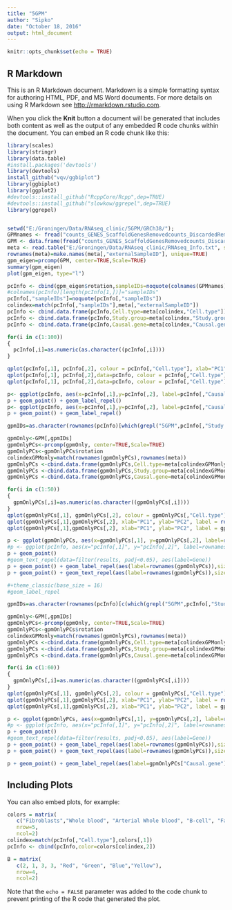 ```yaml
---
title: "5GPM"
author: "Sipko"
date: "October 18, 2016"
output: html_document
---
```


```r
knitr::opts_chunk$set(echo = TRUE)
```

## R Markdown

This is an R Markdown document. Markdown is a simple formatting syntax for authoring HTML, PDF, and MS Word documents. For more details on using R Markdown see <http://rmarkdown.rstudio.com>.

When you click the **Knit** button a document will be generated that includes both content as well as the output of any embedded R code chunks within the document. You can embed an R code chunk like this:

```r
library(scales)
library(stringr)
library(data.table)
#install.packages('devtools')
library(devtools)
install_github("vqv/ggbiplot")
library(ggbiplot)
library(ggplot2)
#devtools::install_github("RcppCore/Rcpp",dep=TRUE)
#devtools::install_github("slowkow/ggrepel",dep=TRUE)
library(ggrepel)


setwd("E:/Groningen/Data/RNAseq_clinic/5GPM/GRCh38/");
GPMnames <- fread("counts_GENES_ScaffoldGenesRemovedcounts_DiscardedRemoved.DESeqNorm.Log2_RNAids.txt")
GPM <- data.frame(fread("counts_GENES_ScaffoldGenesRemovedcounts_DiscardedRemoved.DESeqNorm.Log2_RNAids.txt"), row.names=1);
meta <- read.table("E:/Groningen/Data/RNAseq_clinic/RNAseq_Info.txt", sep="\t", header=TRUE)
rownames(meta)=make.names(meta[,"externalSampleID"], unique=TRUE)
gpm_eigen=prcomp(GPM, center=TRUE,Scale=TRUE)
summary(gpm_eigen)
plot(gpm_eigen, type="l")

pcInfo <- cbind(gpm_eigen$rotation,sampleIDs=noquote(colnames(GPMnames)[-1]))
#colnames(pcInfo)[length(pcInfo[1,])]="sampleIDs"
pcInfo[,"sampleIDs"]=noquote(pcInfo[,"sampleIDs"])
colindex=match(pcInfo[,"sampleIDs"],meta[,"externalSampleID"])
pcInfo <- cbind.data.frame(pcInfo,Cell.type=meta[colindex,"Cell.type"])
pcInfo <- cbind.data.frame(pcInfo,Study.group=meta[colindex,"Study.group"])
pcInfo <- cbind.data.frame(pcInfo,Causal.gene=meta[colindex,"Causal.gene"])

for(i in c(1:100))
{
  pcInfo[,i]=as.numeric(as.character((pcInfo[,i])))
}

qplot(pcInfo[,1], pcInfo[,2], colour = pcInfo[,"Cell.type"], xlab="PC1", ylab="PC2",label = rownames(pcInfo))
qplot(pcInfo[,1], pcInfo[,2],data=pcInfo, colour = pcInfo[,"Cell.type"], xlab="PC1", ylab="PC2",label = rownames(pcInfo)) + geom_text(colour = "black")
qplot(pcInfo[,1], pcInfo[,2],data=pcInfo, colour = pcInfo[,"Cell.type"], xlab="PC1", ylab="PC2",label = pcInfo[,"Causal.gene"]) + geom_text(colour = "black")

p<- ggplot(pcInfo, aes(x=pcInfo[,1],y=pcInfo[,2], label=pcInfo[,"Causal.gene"], color=pcInfo[,"Cell.type"]))
p + geom_point() + geom_label_repel()
p<- ggplot(pcInfo, aes(x=pcInfo[,1],y=pcInfo[,2], label=pcInfo[,"Causal.gene"], color=pcInfo[,"Study.group"]))
p + geom_point() + geom_label_repel()

gpmIDs=as.character(rownames(pcInfo)[which(grepl("5GPM",pcInfo[,"Study.group"]))])

gpmOnly<-GPM[,gpmIDs]
gpmOnlyPCs<-prcomp(gpmOnly, center=TRUE,Scale=TRUE)
gpmOnlyPCs<-gpmOnlyPCs$rotation
colindexGPMonly=match(rownames(gpmOnlyPCs),rownames(meta))
gpmOnlyPCs <-cbind.data.frame(gpmOnlyPCs,Cell.type=meta[colindexGPMonly,"Cell.type"])
gpmOnlyPCs <-cbind.data.frame(gpmOnlyPCs,Study.group=meta[colindexGPMonly,"Study.group"])
gpmOnlyPCs <-cbind.data.frame(gpmOnlyPCs,Causal.gene=meta[colindexGPMonly,"Causal.gene"])

for(i in c(1:50))
{
  gpmOnlyPCs[,i]=as.numeric(as.character((gpmOnlyPCs[,i])))
}
qplot(gpmOnlyPCs[,1], gpmOnlyPCs[,2], colour = gpmOnlyPCs[,"Cell.type"], xlab="PC1", ylab="PC2",label = rownames(gpmOnlyPCs))
qplot(gpmOnlyPCs[,1],gpmOnlyPCs[,2], xlab="PC1", ylab="PC2", label = rownames(gpmOnlyPCs), colour = gpmOnlyPCs[,"Cell.type"])+ geom_text(colour = "black")
qplot(gpmOnlyPCs[,1],gpmOnlyPCs[,2], xlab="PC1", ylab="PC2", label = gpmOnlyPCs[,"Causal.gene"], colour = gpmOnlyPCs[,"Cell.type"])+ geom_text(colour = "black")

p <- ggplot(gpmOnlyPCs, aes(x=gpmOnlyPCs[,1], y=gpmOnlyPCs[,2], label=rownames(gpmOnlyPCs),color = factor(gpmOnlyPCs[,"Cell.type"])))
#p <- ggplot(pcInfo, aes(x="pcInfo[,1]", y="pcInfo[,2]", label=rownames(pcInfo)))
p + geom_point()
#geom_text_repel(data=filter(results, padj<0.05), aes(label=Gene))
p + geom_point() + geom_label_repel(aes(label=rownames(gpmOnlyPCs)),size = 2)
p + geom_point() + geom_text_repel(aes(label=rownames(gpmOnlyPCs)),size = 2)

#+theme_classic(base_size = 16)
#geom_label_repel
```

```r
gpmIDs=as.character(rownames(pcInfo)[c(which(grepl("5GPM",pcInfo[,"Study.group"])), which(grepl("Splice",pcInfo[,"Study.group"])))])

gpmOnly<-GPM[,gpmIDs]
gpmOnlyPCs<-prcomp(gpmOnly, center=TRUE,Scale=TRUE)
gpmOnlyPCs<-gpmOnlyPCs$rotation
colindexGPMonly=match(rownames(gpmOnlyPCs),rownames(meta))
gpmOnlyPCs <-cbind.data.frame(gpmOnlyPCs,Cell.type=meta[colindexGPMonly,"Cell.type"])
gpmOnlyPCs <-cbind.data.frame(gpmOnlyPCs,Study.group=meta[colindexGPMonly,"Study.group"])
gpmOnlyPCs <-cbind.data.frame(gpmOnlyPCs,Causal.gene=meta[colindexGPMonly,"Causal.gene"])

for(i in c(1:60))
{
  gpmOnlyPCs[,i]=as.numeric(as.character((gpmOnlyPCs[,i])))
}
qplot(gpmOnlyPCs[,1], gpmOnlyPCs[,2], colour = gpmOnlyPCs[,"Cell.type"], xlab="PC1", ylab="PC2",label = rownames(gpmOnlyPCs))
qplot(gpmOnlyPCs[,1],gpmOnlyPCs[,2], xlab="PC1", ylab="PC2", label = rownames(gpmOnlyPCs), colour = gpmOnlyPCs[,"Cell.type"])+ geom_text(colour = "black")
qplot(gpmOnlyPCs[,1],gpmOnlyPCs[,2], xlab="PC1", ylab="PC2", label = gpmOnlyPCs[,"Causal.gene"], colour = gpmOnlyPCs[,"Cell.type"])+ geom_text(colour = "black")

p <- ggplot(gpmOnlyPCs, aes(x=gpmOnlyPCs[,1], y=gpmOnlyPCs[,2], label=rownames(gpmOnlyPCs),color = factor(gpmOnlyPCs[,"Cell.type"])))
#p <- ggplot(pcInfo, aes(x="pcInfo[,1]", y="pcInfo[,2]", label=rownames(pcInfo)))
p + geom_point()
#geom_text_repel(data=filter(results, padj<0.05), aes(label=Gene))
p + geom_point() + geom_label_repel(aes(label=rownames(gpmOnlyPCs)),size = 2)
p + geom_point() + geom_text_repel(aes(label=rownames(gpmOnlyPCs)),size = 2)

p + geom_point() + geom_label_repel(aes(label=gpmOnlyPCs["Causal.gene"]),size = 2)

```

## Including Plots

You can also embed plots, for example:

```r
colors = matrix( 
   c("Fibroblasts","Whole blood", "Arterial Whole blood", "B-cell", "Familial Hypercholesterolemia", "purple","red", "yellow", "green","blue"), 
   nrow=5, 
   ncol=2)
colindex=match(pcInfo[,"Cell.type"],colors[,1])
pcInfo <- cbind(pcInfo,color=colors[colindex,2])

B = matrix( 
   c(2, 1, 3, 3, "Red", "Green", "Blue","Yellow"), 
   nrow=4, 
   ncol=2) 
```

Note that the `echo = FALSE` parameter was added to the code chunk to prevent printing of the R code that generated the plot.

